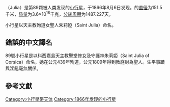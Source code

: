 {{Expand|time=2013-02-15T01:58:09+00:00 }}
{{Infobox Planet | discovery=yes | physical_characteristics = yes | bgcolour=#FFFFC0 |
 name=89 Julia (朱莉婭星)
 | discoverer=[[让·玛琏·爱德华·史提芬|让·玛琏·爱德华·史提芬]]
 | discovered=1866年8月6日
 | alt_names=朱莉婭星
 | mp_category=[[小行星带|主带小行星]]
 | epoch=2006年12月31日 ([[儒略日|JD]] 2454100.5)
 | semimajor=381.456 [[Giga|G]][[metre|m]] (2.550 [[天文单位|AU]]	)
 | perihelion=311.336 Gm (2.081 AU)
 | aphelion=451.576 Gm (3.019 AU)
 | eccentricity=0.184
 | period=1487.227 [[day|d]] (4.07 [[儒略年|a]])
 | inclination=16.142[[角度|°]]
 | asc_node=311.648°
 | arg_peri=44.990°
 | mean_anomaly=129.159°
 | avg_speed=18.49 km/[[second|s]]
 | dimensions=151.5 km
 | mass=3.6{{e|18}} [[kilogram|kg]]
 | density=? g/[[cubic_centimetre|cm³]]
 | surface_grav=0.0423 m/s²
 | escape_velocity=0.0801 km/s
 | rotation=? d
 | spectral_type=[[S-型小行星|S型]]
 | magnitude = 8.88 <!-- Horizons 1972-Aug-06 --> to 12.73
 | abs_magnitude=6.60
 | albedo=0.176<ref>http://www.psi.edu/pds/resource/albedo.html</ref>
 | angular_size = 0.18" <!-- Horizons 2017-Sep-07 --> to 0.052"
 | single_temperature=~174 [[kelvin|K]]}}
'''{{BASEPAGENAME}}'''（Julia）是第89颗被人类发现的[[小行星|小行星]]，于1866年8月6日发现。{{BASEPAGENAME}}的[[直径|直径]]为151.5千米，[[质量|质量]]为3.6×10<sup>18</sup>千克，[[公转周期|公转周期]]为1487.227天。

小行星以天主教殉道女聖人朱莉婭（Saint Julia）命名。

== 錯誤的中文譯名 ==
89號小行星是以科西嘉島天主教聖堂修女及守護神朱莉婭（Saint Julia of Corsica）命名，她在公元439年殉道，公元1809年得到教庭封為聖人。生平事蹟與淫亂毫無關係。

== 參考文獻 ==

{{reflist}}

[[Category:小行星带天体|Category:小行星带天体]]
[[Category:1866年发现的小行星|Category:1866年发现的小行星]]
{{Minor Planet Number|(88)[[尽女星|尽女星]]|(90)[[休神星|休神星]]}}
{{beltasteroid-stub}}